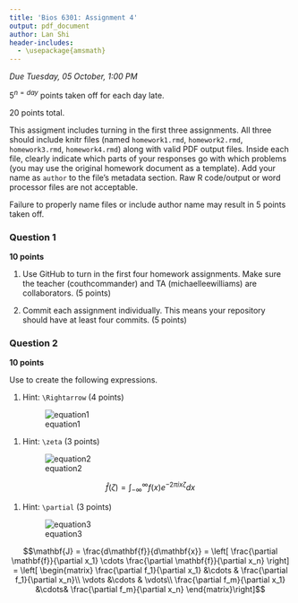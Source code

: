 ```yaml
---
title: 'Bios 6301: Assignment 4'
output: pdf_document
author: Lan Shi
header-includes:
  - \usepackage{amsmath}
---
```


*Due Tuesday, 05 October, 1:00 PM*

$5^{n=day}$ points taken off for each day late.

20 points total.

This assigment includes turning in the first three assignments. All three should
include knitr files (named `homework1.rmd`, `homework2.rmd`, `homework3.rmd`, `homework4.rmd`)
along with valid PDF output files. Inside each file, clearly indicate which
parts of your responses go with which problems (you may use the original homework
document as a template). Add your name as `author` to the file's metadata section.
Raw R code/output or word processor files are not acceptable.

Failure to properly name files or include author name may result in 5 points taken off.

### Question 1 ###

**10 points**

1. Use GitHub to turn in the first four homework assignments. Make sure the teacher (couthcommander) and TA (michaelleewilliams) are collaborators. (5 points)

1. Commit each assignment individually.  This means your repository should have at least four commits. (5 points)

### Question 2 ###

**10 points**

Use \LaTeX to create the following expressions.

1. Hint: `\Rightarrow` (4 points)

    ![equation1](eq1.png)
    
\begin{align*}
P(B) &= \sum_{j} P(B\mid A_j)P(A_j),\\
& \Rightarrow P(A_i\mid B) = \frac{P(B\mid A_i)P(A_i)}{\sum\nolimits_{j}P(B\mid A_j)P(A_j)}\end{align*}

1. Hint: `\zeta` (3 points)

    ![equation2](eq2.png)

$$\hat{f}(\zeta) = \int_{-\infty}^{\infty}f(x)e^{-2\pi ix\zeta}dx $$


1. Hint: `\partial` (3 points)

    ![equation3](eq3.png)

$$\mathbf{J} = \frac{d\mathbf{f}}{d\mathbf{x}} = \left[ \frac{\partial \mathbf{f}}{\partial x_1} \cdots \frac{\partial \mathbf{f}}{\partial x_n} \right] = \left[ \begin{matrix}
\frac{\partial f_1}{\partial x_1} &\cdots & \frac{\partial f_1}{\partial x_n}\\
\vdots &\cdots & \vdots\\
\frac{\partial f_m}{\partial x_1} &\cdots& \frac{\partial f_m}{\partial x_n}
\end{matrix}\right]$$


